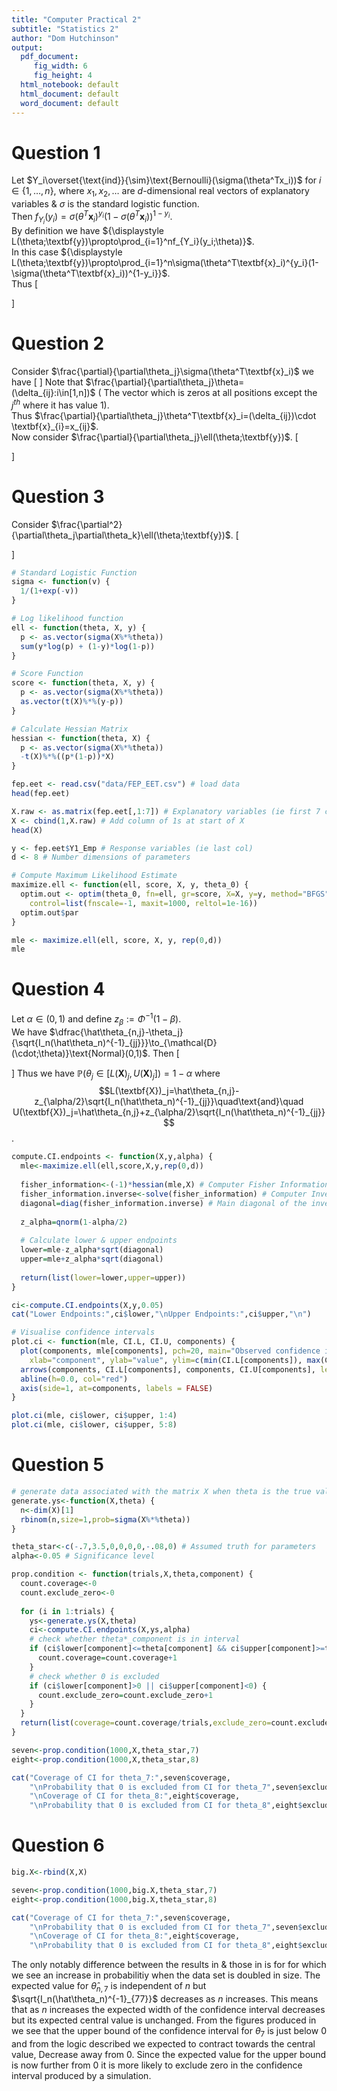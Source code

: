 ```yaml
---
title: "Computer Practical 2"
subtitle: "Statistics 2"
author: "Dom Hutchinson"
output:
  pdf_document: 
     fig_width: 6
     fig_height: 4
  html_notebook: default
  html_document: default
  word_document: default
---
```

# Question 1
Let $Y_i\overset{\text{ind}}{\sim}\text{Bernoulli}(\sigma(\theta^Tx_i))$ for $i\in\{1,\dots,n\}$, where $x_1,x_2,\dots$ are $d$-dimensional real vectors of explanatory variables \& $\sigma$ is the standard logistic function.\
Then $f_{Y_i}(y_i)=\sigma(\theta^T\textbf{x}_i)^{y_i}(1-\sigma(\theta^T\textbf{x}_i))^{1-y_i}$.\
By definition we have ${\displaystyle L(\theta;\textbf{y})\propto\prod_{i=1}^nf_{Y_i}(y_i;\theta)}$.\
In this case ${\displaystyle L(\theta;\textbf{y})\propto\prod_{i=1}^n\sigma(\theta^T\textbf{x}_i)^{y_i}(1-\sigma(\theta^T\textbf{x}_i))^{1-y_i}}$.\
Thus
\[\begin{array}{rrl}
\ell(\theta;\textbf{y})&:=&\ln L(\theta;\textbf{y})\\
&=&\ln\left[{\displaystyle L(\theta;\textbf{y})\propto\prod_{i=1}^n\sigma(\theta^T\textbf{x}_i)^{y_i}(1-\sigma(\theta^T\textbf{x}_i))^{1-y_i}}\right]\\
&=&{\displaystyle\sum_{i=1}^n\ln\sigma(\theta^T\textbf{x}_i)^{y_i}+\ln[1-\sigma(\theta^T\textbf{x}_i)]^{1-y_i}}\\
&=&{\displaystyle\sum_{i=1}^ny_i\ln\sigma(\theta^T\textbf{x}_i)+(1-y_i)\ln[1-\sigma(\theta^T\textbf{x}_i)]}
\end{array}\]

# Question 2
Consider $\frac{\partial}{\partial\theta_j}\sigma(\theta^T\textbf{x}_i)$ we have
\[\begin{array}{rcl}
\frac{\partial}{\partial\theta_j}&=&\left[\frac{\partial}{\partial\theta_j}\sigma(\theta^T\textbf{x}_i)\right].\left[\frac{\partial}{\partial\theta_j}\theta^T\textbf{x}_i\right]\text{ by chain rule}\\
&=&\sigma(\theta^T\textbf{x}_i)(1-\sigma(\theta^T\textbf{x}_i)).x_{ij}\\
\end{array}\]
Note that $\frac{\partial}{\partial\theta_j}\theta=(\delta_{ij}:i\in[1,n])$ (\textit{ie} The vector which is zeros at all positions except the $j^{th}$ where it has value 1).\
Thus $\frac{\partial}{\partial\theta_j}\theta^T\textbf{x}_i=(\delta_{ij})\cdot \textbf{x}_{i}=x_{ij}$.\
Now consider $\frac{\partial}{\partial\theta_j}\ell(\theta;\textbf{y})$.
\[\begin{array}{rcl}
\dfrac{\partial}{\partial\theta_j}\ell(\theta;\textbf{y})&=&{\displaystyle\sum_{i=1}^ny_i\frac{\partial}{\partial\theta_j}\ln\sigma(\theta^T\textbf{x}_i)+(1-y_i)\frac{\partial}{\partial\theta_j}\ln[1-\sigma(\theta^T\textbf{x}_i)]}\\
&=&{\displaystyle\sum_{i=1}^ny_i\frac{x_{ij}\sigma(\theta^T\textbf{x}_i)[1-\sigma(\theta^T\textbf{x}_i)]}{\sigma(\theta^T\textbf{x}_i)}+(1-y_i)\frac{-x_{ij}\sigma(\theta^T\textbf{x}_i)[1-\sigma(\theta^T\textbf{x}_i)]}{1-\sigma(\theta^T\textbf{x}_i)}{}}\\
&=&{\displaystyle\sum_{i=1}^n}y_ix_{ij}[1-\sigma(\theta^T\textbf{x}_i)]-(1-y_i)x_{ij}\sigma(\theta^T\textbf{x}_i)\\
&=&{\displaystyle\sum_{i=1}^n}y_ix_{ij}-y_ix_{ij}\sigma(\theta^T\textbf{x}_i)-x_{ij}\sigma(\theta^T\textbf{x}_i)+y_ix_{ij}\sigma(\theta^T\textbf{x}_i)\\
&=&{\displaystyle\sum_{i=1}^n}[y_i-\sigma(\theta^T\textbf{x}_i)]x_{ij}
\end{array}\]

# Question 3
Consider $\frac{\partial^2}{\partial\theta_j\partial\theta_k}\ell(\theta;\textbf{y})$.
\[\begin{array}{rcl}
{\displaystyle\frac{\partial^2}{\partial\theta_j\partial\theta_k}\ell(\theta;\textbf{y})}&=&{\displaystyle\frac{\partial}{\partial\theta_k}\left[\frac{\partial}{\partial\theta_j}\ell(\theta;\textbf{y})\right]}\\
&=&{\displaystyle\frac{\partial}{\partial\theta_k}\left[\sum_{i=1}^n[y_i-\sigma(\theta^Tx_i)]x_{ij}\right]}\\
&=&{\displaystyle\sum_{i=1}^n0-x_{ij}\left[\frac{\partial}{\partial\theta_k}\sigma(\theta^Tx_i)\right]}\\
&=&{\displaystyle\sum_{i=1}^n-x_{ij}\left[\sigma(\theta^Tx_i)(1-\sigma(\theta^Tx_i))x_{ik}\right]\text{ by result in Question 2}}\\
&=&{\displaystyle-\sum_{i=1}^n\sigma(\theta^Tx_i)[1-\sigma(\theta^Tx_i)]x_{ij}x_{ik}}
\end{array}\]

```r
# Standard Logistic Function
sigma <- function(v) {
  1/(1+exp(-v))
}

# Log likelihood function
ell <- function(theta, X, y) {
  p <- as.vector(sigma(X%*%theta))
  sum(y*log(p) + (1-y)*log(1-p))
}

# Score Function
score <- function(theta, X, y) {
  p <- as.vector(sigma(X%*%theta))
  as.vector(t(X)%*%(y-p))
}

# Calculate Hessian Matrix
hessian <- function(theta, X) {
  p <- as.vector(sigma(X%*%theta))
  -t(X)%*%((p*(1-p))*X)
}
```

```r
fep.eet <- read.csv("data/FEP_EET.csv") # load data
head(fep.eet)

X.raw <- as.matrix(fep.eet[,1:7]) # Explanatory variables (ie first 7 cols)
X <- cbind(1,X.raw) # Add column of 1s at start of X
head(X)

y <- fep.eet$Y1_Emp # Response variables (ie last col)
d <- 8 # Number dimensions of parameters

# Compute Maximum Likelihood Estimate
maximize.ell <- function(ell, score, X, y, theta_0) {
  optim.out <- optim(theta_0, fn=ell, gr=score, X=X, y=y, method="BFGS",
    control=list(fnscale=-1, maxit=1000, reltol=1e-16))
  optim.out$par
}

mle <- maximize.ell(ell, score, X, y, rep(0,d))
mle
```

# Question 4
Let $\alpha\in(0,1)$ and define $z_{\beta}:=\Phi^{-1}(1-\beta)$.\
We have $\dfrac{\hat\theta_{n,j}-\theta_j}{\sqrt{I_n(\hat\theta_n)^{-1}_{jj}}}\to_{\mathcal{D}(\cdot;\theta)}\text{Normal}(0,1)$. Then
\[\begin{array}{rrcl}
&\mathbb{P}\left(-z_{\alpha/2}\leq\dfrac{\hat\theta_{n,j}-\theta_j}{\sqrt{I_n(\hat\theta_n)^{-1}_{jj}}}\leq z_{\alpha/2}\right)&=&1-\alpha\\
\implies&\mathbb{P}\left(-\hat\theta_{n,j}-z_{\alpha/2}\sqrt{I_n(\hat\theta_n)^{-1}_{jj}}\leq-\theta_j\leq-\hat\theta_{n,j}+z_{\alpha/2}\sqrt{I_n(\hat\theta_n)^{-1}_{jj}}\right)&=&1-\alpha\\
\implies&\mathbb{P}\left(\hat\theta_{n,j}-z_{\alpha/2}\sqrt{I_n(\hat\theta_n)^{-1}_{jj}}\leq\theta_j\leq\hat\theta_{n,j}+z_{\alpha/2}\sqrt{I_n(\hat\theta_n)^{-1}_{jj}}\right)&=&1-\alpha
\end{array}\]
Thus we have $\mathbb{P}\left(\theta_j\in[L(\textbf{X}\right)_j,U(\textbf{X})_j])=1-\alpha$ where $$L(\textbf{X})_j=\hat\theta_{n,j}-z_{\alpha/2}\sqrt{I_n(\hat\theta_n)^{-1}_{jj}}\quad\text{and}\quad U(\textbf{X})_j=\hat\theta_{n,j}+z_{\alpha/2}\sqrt{I_n(\hat\theta_n)^{-1}_{jj}}$$.
```r
compute.CI.endpoints <- function(X,y,alpha) {
  mle<-maximize.ell(ell,score,X,y,rep(0,d))
  
  fisher_information<-(-1)*hessian(mle,X) # Computer Fisher Information
  fisher_information.inverse<-solve(fisher_information) # Computer Inverse
  diagonal=diag(fisher_information.inverse) # Main diagonal of the inverse of the Fisher Information
  
  z_alpha=qnorm(1-alpha/2)
  
  # Calculate lower & upper endpoints
  lower=mle-z_alpha*sqrt(diagonal)
  upper=mle+z_alpha*sqrt(diagonal)
  
  return(list(lower=lower,upper=upper))
}

ci<-compute.CI.endpoints(X,y,0.05)
cat("Lower Endpoints:",ci$lower,"\nUpper Endpoints:",ci$upper,"\n")

# Visualise confidence intervals
plot.ci <- function(mle, CI.L, CI.U, components) {
  plot(components, mle[components], pch=20, main="Observed confidence intervals",
    xlab="component", ylab="value", ylim=c(min(CI.L[components]), max(CI.U[components])))
  arrows(components, CI.L[components], components, CI.U[components], length=0.05, angle=90, code=3)
  abline(h=0.0, col="red")
  axis(side=1, at=components, labels = FALSE)
}

plot.ci(mle, ci$lower, ci$upper, 1:4)
plot.ci(mle, ci$lower, ci$upper, 5:8)
```

# Question 5
```r
# generate data associated with the matrix X when theta is the true value of the parameter
generate.ys<-function(X,theta) {
  n<-dim(X)[1]
  rbinom(n,size=1,prob=sigma(X%*%theta))
}

theta_star<-c(-.7,3.5,0,0,0,0,-.08,0) # Assumed truth for parameters
alpha<-0.05 # Significance level

prop.condition <- function(trials,X,theta,component) {
  count.coverage<-0
  count.exclude_zero<-0
  
  for (i in 1:trials) {
    ys<-generate.ys(X,theta)
    ci<-compute.CI.endpoints(X,ys,alpha)
    # check whether theta*_component is in interval
    if (ci$lower[component]<=theta[component] && ci$upper[component]>=theta[component]) {
      count.coverage=count.coverage+1
    }
    # check whether 0 is excluded
    if (ci$lower[component]>0 || ci$upper[component]<0) {
      count.exclude_zero=count.exclude_zero+1
    }
  }
  return(list(coverage=count.coverage/trials,exclude_zero=count.exclude_zero/trials))
}

seven<-prop.condition(1000,X,theta_star,7)
eight<-prop.condition(1000,X,theta_star,8)

cat("Coverage of CI for theta_7:",seven$coverage,
    "\nProbability that 0 is excluded from CI for theta_7",seven$exclude_zero,
    "\nCoverage of CI for theta_8:",eight$coverage,
    "\nProbability that 0 is excluded from CI for theta_8",eight$exclude_zero)
```

# Question 6
```r
big.X<-rbind(X,X)

seven<-prop.condition(1000,big.X,theta_star,7)
eight<-prop.condition(1000,big.X,theta_star,8)

cat("Coverage of CI for theta_7:",seven$coverage,
    "\nProbability that 0 is excluded from CI for theta_7",seven$exclude_zero,
    "\nCoverage of CI for theta_8:",eight$coverage,
    "\nProbability that 0 is excluded from CI for theta_8",eight$exclude_zero)
```
The only notably difference between the results in \textbf{Question 5} \& those in \textbf{Question 6} is for \textit{"The Probability that the asymptotically exact $1-\alpha$ confidence interval for $\theta_7$ exclude 0"} for which we see an increase in probabilitiy when the data set is doubled in size. The expected value for $\hat\theta_{n,7}$ is independent of $n$ but $\sqrt{I_n(\hat\theta_n)^{-1}_{77}}$ decreases as $n$ increases. This means that as $n$ increases the expected width of the confidence interval decreases but its expected central value is unchanged. From the figures produced in \textbf{Question 4} we see that the upper bound of the confidence interval for $\theta_7$ is just below $0$ and from the logic described we expected to contract towards the central value, \textit{ie} Decrease away from $0$. Since the expected value for the upper bound is now further from 0 it is more likely to exclude zero in the confidence interval produced by a simulation.